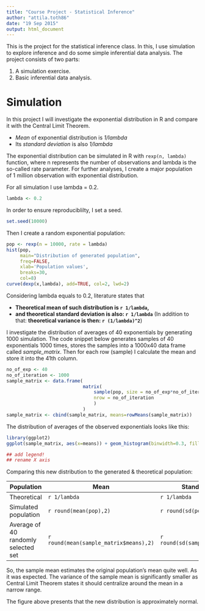 ```yaml
---
title: "Course Project - Statistical Inference"
author: "attila.toth86"
date: "19 Sep 2015"
output: html_document
---
```


This is the project for the statistical inference class. In this, I use simulation to explore inference and do some simple inferential data analysis. The project consists of two parts:

1. A simulation exercise.
2. Basic inferential data analysis.

# Simulation

In this project I will investigate the exponential distribution in R and compare it with the Central Limit Theorem. 

 - *Mean* of exponential distribution is *1/lambda*
 - Its *standard deviation* is also *1/lambda*

The exponential distribution can be simulated in R with `rexp(n, lambda)` function, where n represents the number of observations and lambda is the so-called rate parameter. For further analyses, I create a major population of 1 million observation with exponential distribution.

For all simulation I use lambda = 0.2.
```r
lambda <- 0.2
```

In order to ensure reproduciblilty, I set a seed.
```r
set.seed(10000)
```

Then I create a random exponential population:
```r
pop <- rexp(n = 10000, rate = lambda)
hist(pop, 
     main="Distribution of generated population", 
     freq=FALSE, 
     xlab='Population values',
     breaks=30,
     col=8)
curve(dexp(x,lambda), add=TRUE, col=2, lwd=2)
```

Considering lambda equals to 0.2, literature states that

 - **Theoretical mean of such distribution is `r 1/lambda`,**
 - **and theoretical standard deviation is also: `r 1/lambda`** (In addition to that: **theoretical variance is then: `r (1/lambda)^2`**)

I investigate the distribution of averages of 40 exponentials by generating 1000 simulation. The code snippet below generates samples of 40 exponentials 1000 times, stores the samples into a 1000x40 data frame called  *sample_matrix*. Then for each row (sample) I calculate the mean and store it into the 41th column.
```r
no_of_exp <- 40
no_of_iteration <- 1000
sample_matrix <- data.frame(
                            matrix(
                                sample(pop, size = no_of_exp*no_of_iteration, replace = TRUE),
                                nrow = no_of_iteration
                                )
                            )
sample_matrix <- cbind(sample_matrix, means=rowMeans(sample_matrix))
```
The distribution of averages of the observed exponentials looks like this:
```r
library(ggplot2)
ggplot(sample_matrix, aes(x=means)) + geom_histogram(binwidth=0.3, fill="salmon", aes(y=..density..)) + stat_function(fun=dnorm, args=list(mean=mean(sample_matrix$means), sd=sd(sample_matrix$means)))

## add legend! 
## rename X axis 
```

Comparing this new distribution to the generated & theoretical population:

|Population|Mean|Standard Deviation|Variance|
|----------|----|------------------|--------|
|Theoretical|`r 1/lambda`|`r 1/lambda`|`r (1/lambda)^2`|
|Simulated population|`r round(mean(pop),2)`|`r round(sd(pop),2)`|`r round(var(pop),2)`|
|Average of 40 randomly selected set|`r round(mean(sample_matrix$means),2)`|`r round(sd(sample_matrix$means),2)`|`r round(var(sample_matrix$means),2)`|

So, the sample mean estimates the original population's mean quite well. As it was expected. The variance of the sample mean is significantly smaller as Central Limit Theorem states it should centralize around the mean in a narrow range.

The figure above presents that the new distribution is approximately normal.
